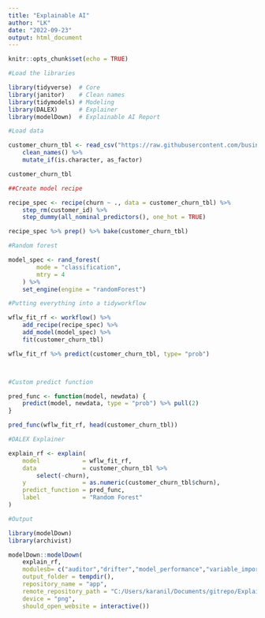 ```yaml
---
title: "Explainable AI"
author: "LK"
date: "2022-09-23"
output: html_document
---
```


```r
knitr::opts_chunk$set(echo = TRUE)
```

```r
#Load the libraries

library(tidyverse)  # Core
library(janitor)    # Clean names
library(tidymodels) # Modeling
library(DALEX)      # Explainer
library(modelDown)  # Explainable AI Report

```

```r
#Load data

customer_churn_tbl <- read_csv("https://raw.githubusercontent.com/business-science/free_r_tips/master/051_survival_plots/data/customer_churn.csv") %>%
    clean_names() %>%
    mutate_if(is.character, as_factor)

customer_churn_tbl
```

```r
##Create model recipe

recipe_spec <- recipe(churn ~ ., data = customer_churn_tbl) %>%
    step_rm(customer_id) %>%
    step_dummy(all_nominal_predictors(), one_hot = TRUE)

recipe_spec %>% prep() %>% bake(customer_churn_tbl)
```
```r
#Random forest 

model_spec <- rand_forest(
        mode = "classification",
        mtry = 4
    ) %>%
    set_engine(engine = "randomForest")
```

```r
#Putting everything into a tidyworkflow

wflw_fit_rf <- workflow() %>%
    add_recipe(recipe_spec) %>%
    add_model(model_spec) %>%
    fit(customer_churn_tbl)

wflw_fit_rf %>% predict(customer_churn_tbl, type= "prob")




```

```r
#Custom predict function

pred_func <- function(model, newdata) {
    predict(model, newdata, type = "prob") %>% pull(2)
}

pred_func(wflw_fit_rf, head(customer_churn_tbl))

```

```r
#DALEX Explainer

explain_rf <- explain(
    model            = wflw_fit_rf,
    data             = customer_churn_tbl %>%
        select(-churn),
    y                = as.numeric(customer_churn_tbl$churn),
    predict_function = pred_func,
    label            = "Random Forest"
)


```


```r
#Output

library(modelDown)
library(archivist)

modelDown::modelDown(
    explain_rf,
    modulesb= c("auditor","drifter","model_performance","variable_importance", "variable_response"),
    output_folder = tempdir(), 
    repository_name = "app", 
    remote_repository_path = "C:/Users/karanil/Documents/gitrepo/Explainable AI",
    device = "png",
    should_open_website = interactive())

```


















